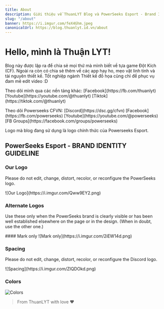 ```yaml
---
title: About
description: Giới thiệu về ThuanLYT Blog và PowerSeeks Esport - Brand Identity Guideline
slug: "/about"
banner: https://i.imgur.com/feX4Ghm.jpeg
canonicalUrl: https://blog.thuanlyt.id.vn/about
---
```


# Hello, mình là Thuận LYT!

Blog này được lập ra để chia sẻ mọi thứ mà mình biết về tựa game Đột Kích (CF). Ngoài ra còn có chia sẻ thêm về các app hay ho, mẹo vặt linh tinh và tài nguyên thiết kế. Tốt nghiệp ngành Thiết kế đồ họa cũng chỉ để phục vụ đam mê edit video :D

<p>Theo dõi mình qua các nền tảng khác: [Facebook](https://fb.com/thuanlyt) [Youtube](https://youtube.com/@thuanlyt) [Tiktok](https://tiktok.com/@thuanlyt)</p>
<p>Theo dõi Powerseeks CFVN: [Discord](https://dsc.gg/cfvn) [Facebook](https://fb.com/powerseeks) [Youtube](https://youtube.com/@powerseeks) [FB Groups](https://facebook.com/groups/powerseeks)</p>

Logo mà blog đang sử dụng là logo chính thức của Powerseeks Esport.

## PowerSeeks Esport - BRAND IDENTITY GUIDELINE
### Our Logo
<p>Please do not edit, change, distort, recolor, or reconfigure the PowerSeeks logo.</p>
![Our Logo](https://i.imgur.com/Qww9EY2.png)

### Alternate Logos
<p>Use these only when the PowerSeeks brand is clearly visible or has been well established elsewhere on the page or in the design. (When in doubt, use the other one.)</p>
#### Mark only
![Mark only](https://i.imgur.com/2iEW14d.png)

### Spacing
<p>Please do not edit, change, distort, recolor, or reconfigure the Discord logo.</p>
![Spacing](https://i.imgur.com/ZIQDOkd.png)

### Colors
![Colors](https://i.imgur.com/vwbll2T.png)

> From ThuanLYT with love ♥
